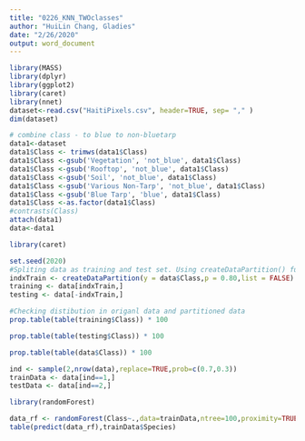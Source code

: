 ---
title: "0226_KNN_TWOclasses"
author: "HuiLin Chang, Gladies"
date: "2/26/2020"
output: word_document
---


```{r}
library(MASS)
library(dplyr)
library(ggplot2)
library(caret)
library(nnet)
dataset<-read.csv("HaitiPixels.csv", header=TRUE, sep= "," )
dim(dataset)
```
 
```{r}
# combine class - to blue to non-bluetarp
data1<-dataset
data1$Class <- trimws(data1$Class)  
data1$Class <-gsub('Vegetation', 'not_blue', data1$Class) 
data1$Class <-gsub('Rooftop', 'not_blue', data1$Class) 
data1$Class <-gsub('Soil', 'not_blue', data1$Class) 
data1$Class <-gsub('Various Non-Tarp', 'not_blue', data1$Class) 
data1$Class <-gsub('Blue Tarp', 'blue', data1$Class) 
data1$Class <-as.factor(data1$Class) 
#contrasts(Class)
attach(data1)
data<-data1
```
 
```{r}
library(caret)
```
```{r}
set.seed(2020)
#Spliting data as training and test set. Using createDataPartition() function from caret
indxTrain <- createDataPartition(y = data$Class,p = 0.80,list = FALSE)
training <- data[indxTrain,]
testing <- data[-indxTrain,]

#Checking distibution in origanl data and partitioned data
prop.table(table(training$Class)) * 100
```
 
```{r}
prop.table(table(testing$Class)) * 100
```
 
```{r}
prop.table(table(data$Class)) * 100
```
```{r}
ind <- sample(2,nrow(data),replace=TRUE,prob=c(0.7,0.3))
trainData <- data[ind==1,]
testData <- data[ind==2,]
```

```{r}
library(randomForest)
```

```{r}
data_rf <- randomForest(Class~.,data=trainData,ntree=100,proximity=TRUE)
table(predict(data_rf),trainData$Species)
```
 
 